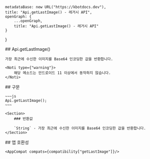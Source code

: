 
    metadataBase: new URL("https://kbotdocs.dev"),
    title: "Api.getLastImage() - 레거시 API",
    openGraph: {
        ...openGraph,
        title: "Api.getLastImage() - 레거시 API"
    }
}

<Section>
    ## Api.getLastImage()

    가장 최근에 수신한 이미지를 Base64 인코딩한 값을 반환합니다.

    <Noti type={"warning"}>
        해당 메소드는 안드로이드 11 이상에서 동작하지 않습니다.
    </Noti>
</Section>
<Section>
    ## 구문

    ~~~js
    Api.getLastImage();
    ~~~

    <Section>
        ### 반환값

        `String` - 가장 최근에 수신한 이미지를 Base64 인코딩한 값을 반환합니다.
    </Section>
</Section>
<Section>
    ## 앱 호환성

    <AppCompat compats={compatibility["getLastImage"]}/>
</Section>